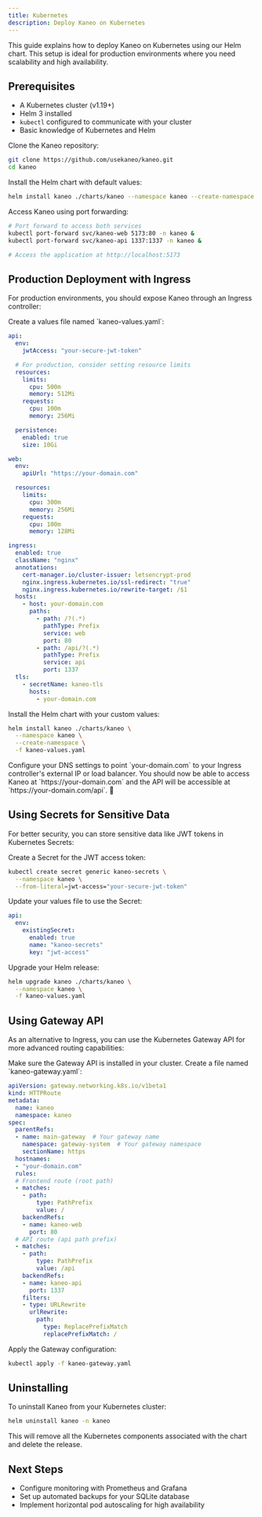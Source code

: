 ```yaml
---
title: Kubernetes
description: Deploy Kaneo on Kubernetes
---
```


This guide explains how to deploy Kaneo on Kubernetes using our Helm chart. This setup is ideal for production environments where you need scalability and high availability.

## Prerequisites

- A Kubernetes cluster (v1.19+)
- Helm 3 installed
- `kubectl` configured to communicate with your cluster
- Basic knowledge of Kubernetes and Helm

<Steps>
<Step>
Clone the Kaneo repository:

```bash
git clone https://github.com/usekaneo/kaneo.git
cd kaneo
```
</Step>

<Step>
Install the Helm chart with default values:

```bash
helm install kaneo ./charts/kaneo --namespace kaneo --create-namespace
```
</Step>

<Step>
Access Kaneo using port forwarding:

```bash
# Port forward to access both services
kubectl port-forward svc/kaneo-web 5173:80 -n kaneo &
kubectl port-forward svc/kaneo-api 1337:1337 -n kaneo &

# Access the application at http://localhost:5173
```
</Step>
</Steps>

## Production Deployment with Ingress

For production environments, you should expose Kaneo through an Ingress controller:

<Steps>
<Step>
Create a values file named `kaneo-values.yaml`:

```yaml
api:
  env:
    jwtAccess: "your-secure-jwt-token"

  # For production, consider setting resource limits
  resources:
    limits:
      cpu: 500m
      memory: 512Mi
    requests:
      cpu: 100m
      memory: 256Mi

  persistence:
    enabled: true
    size: 10Gi

web:
  env:
    apiUrl: "https://your-domain.com"

  resources:
    limits:
      cpu: 300m
      memory: 256Mi
    requests:
      cpu: 100m
      memory: 128Mi

ingress:
  enabled: true
  className: "nginx"
  annotations:
    cert-manager.io/cluster-issuer: letsencrypt-prod
    nginx.ingress.kubernetes.io/ssl-redirect: "true"
    nginx.ingress.kubernetes.io/rewrite-target: /$1
  hosts:
    - host: your-domain.com
      paths:
        - path: /?(.*)
          pathType: Prefix
          service: web
          port: 80
        - path: /api/?(.*)
          pathType: Prefix
          service: api
          port: 1337
  tls:
    - secretName: kaneo-tls
      hosts:
        - your-domain.com
```
</Step>

<Step>
Install the Helm chart with your custom values:

```bash
helm install kaneo ./charts/kaneo \
  --namespace kaneo \
  --create-namespace \
  -f kaneo-values.yaml
```
</Step>

<Step>
Configure your DNS settings to point `your-domain.com` to your Ingress controller's external IP or load balancer.
</Step>

<Step>
You should now be able to access Kaneo at `https://your-domain.com` and the API will be accessible at `https://your-domain.com/api`. 🎉
</Step>
</Steps>

## Using Secrets for Sensitive Data

For better security, you can store sensitive data like JWT tokens in Kubernetes Secrets:

<Steps>
<Step>
Create a Secret for the JWT access token:

```bash
kubectl create secret generic kaneo-secrets \
  --namespace kaneo \
  --from-literal=jwt-access="your-secure-jwt-token"
```
</Step>

<Step>
Update your values file to use the Secret:

```yaml
api:
  env:
    existingSecret:
      enabled: true
      name: "kaneo-secrets"
      key: "jwt-access"
```
</Step>

<Step>
Upgrade your Helm release:

```bash
helm upgrade kaneo ./charts/kaneo \
  --namespace kaneo \
  -f kaneo-values.yaml
```
</Step>
</Steps>

## Using Gateway API

As an alternative to Ingress, you can use the Kubernetes Gateway API for more advanced routing capabilities:

<Steps>
<Step>
Make sure the Gateway API is installed in your cluster.
</Step>

<Step>
Create a file named `kaneo-gateway.yaml`:

```yaml
apiVersion: gateway.networking.k8s.io/v1beta1
kind: HTTPRoute
metadata:
  name: kaneo
  namespace: kaneo
spec:
  parentRefs:
  - name: main-gateway  # Your gateway name
    namespace: gateway-system  # Your gateway namespace
    sectionName: https
  hostnames:
  - "your-domain.com"
  rules:
  # Frontend route (root path)
  - matches:
    - path:
        type: PathPrefix
        value: /
    backendRefs:
    - name: kaneo-web
      port: 80
  # API route (api path prefix)
  - matches:
    - path:
        type: PathPrefix
        value: /api
    backendRefs:
    - name: kaneo-api
      port: 1337
    filters:
    - type: URLRewrite
      urlRewrite:
        path:
          type: ReplacePrefixMatch
          replacePrefixMatch: /
```
</Step>

<Step>
Apply the Gateway configuration:

```bash
kubectl apply -f kaneo-gateway.yaml
```
</Step>
</Steps>

## Uninstalling

To uninstall Kaneo from your Kubernetes cluster:

```bash
helm uninstall kaneo -n kaneo
```

This will remove all the Kubernetes components associated with the chart and delete the release.

## Next Steps

- Configure monitoring with Prometheus and Grafana
- Set up automated backups for your SQLite database
- Implement horizontal pod autoscaling for high availability